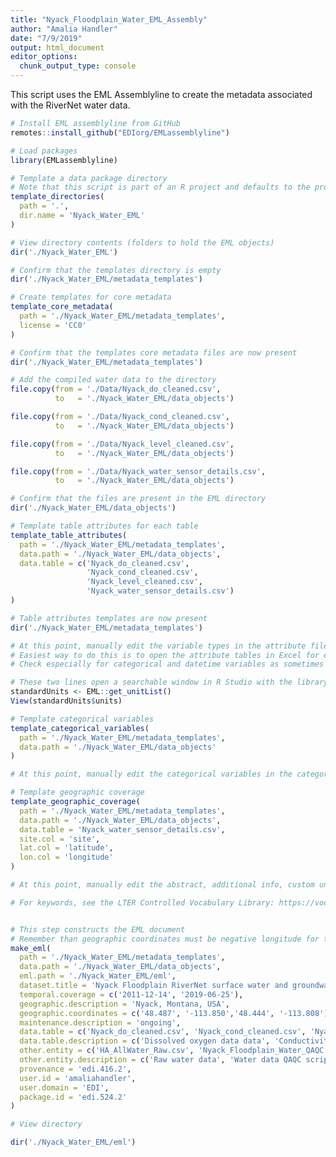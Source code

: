 ```yaml
---
title: "Nyack_Floodplain_Water_EML_Assembly"
author: "Amalia Handler"
date: "7/9/2019"
output: html_document
editor_options: 
  chunk_output_type: console
---
```


This script uses the EML Assemblyline to create the metadata associated with the RiverNet water data.

```r
# Install EML assemblyline from GitHub
remotes::install_github("EDIorg/EMLassemblyline")

# Load packages
library(EMLassemblyline)

# Template a data package directory
# Note that this script is part of an R project and defaults to the project directory
template_directories(
  path = '.',
  dir.name = 'Nyack_Water_EML'
)

# View directory contents (folders to hold the EML objects)
dir('./Nyack_Water_EML')

# Confirm that the templates directory is empty
dir('./Nyack_Water_EML/metadata_templates')

# Create templates for core metadata
template_core_metadata(
  path = './Nyack_Water_EML/metadata_templates',
  license = 'CC0'
)

# Confirm that the templates core metadata files are now present
dir('./Nyack_Water_EML/metadata_templates')

# Add the compiled water data to the directory
file.copy(from = './Data/Nyack_do_cleaned.csv', 
          to   = './Nyack_Water_EML/data_objects')

file.copy(from = './Data/Nyack_cond_cleaned.csv', 
          to   = './Nyack_Water_EML/data_objects')

file.copy(from = './Data/Nyack_level_cleaned.csv', 
          to   = './Nyack_Water_EML/data_objects')

file.copy(from = './Data/Nyack_water_sensor_details.csv', 
          to   = './Nyack_Water_EML/data_objects')

# Confirm that the files are present in the EML directory
dir('./Nyack_Water_EML/data_objects')

# Template table attributes for each table
template_table_attributes(
  path = './Nyack_Water_EML/metadata_templates',
  data.path = './Nyack_Water_EML/data_objects',
  data.table = c('Nyack_do_cleaned.csv', 
                 'Nyack_cond_cleaned.csv',
                 'Nyack_level_cleaned.csv',
                 'Nyack_water_sensor_details.csv')
)

# Table attributes templates are now present
dir('./Nyack_Water_EML/metadata_templates')

# At this point, manually edit the variable types in the attribute files.
# Easiest way to do this is to open the attribute tables in Excel for editing. 
# Check especially for categorical and datetime variables as sometimes these are attributed as numeric or factors. Correctly identifying the categorical varaibles is very important before proceeding to the next step.

# These two lines open a searchable window in R Studio with the library of units
standardUnits <- EML::get_unitList()
View(standardUnits$units)

# Template categorical variables
template_categorical_variables(
  path = './Nyack_Water_EML/metadata_templates',
  data.path = './Nyack_Water_EML/data_objects'
)

# At this point, manually edit the categorical variables in the categorical template files. Easiest way to do this is to open the tables in Excel for editing. 

# Template geographic coverage
template_geographic_coverage(
  path = './Nyack_Water_EML/metadata_templates',
  data.path = './Nyack_Water_EML/data_objects',
  data.table = 'Nyack_water_sensor_details.csv',
  site.col = 'site',
  lat.col = 'latitude',
  lon.col = 'longitude'
)

# At this point, manually edit the abstract, additional info, custom units, keywords, methods, and personnel files in the metadat_templates. This is most easily done by composing text in a text editor and copying into the files in the metadata_templates folder. Only proceed to the net step once this is completed.

# For keywords, see the LTER Controlled Vocabulary Library: https://vocab.lternet.edu/vocab/vocab/index.php


# This step constructs the EML document
# Remember than geographic coordinates must be negative longitude for the US
make_eml(
  path = './Nyack_Water_EML/metadata_templates',
  data.path = './Nyack_Water_EML/data_objects',
  eml.path = './Nyack_Water_EML/eml',
  dataset.title = 'Nyack Floodplain RiverNet surface water and groundwater dissolved oxygen, conductivity, water level, and temperature Northwest Montana, USA, 2012-2019',
  temporal.coverage = c('2011-12-14', '2019-06-25'),
  geographic.description = 'Nyack, Montana, USA',
  geographic.coordinates = c('48.487', '-113.850','48.444', '-113.808'),
  maintenance.description = 'ongoing',
  data.table = c('Nyack_do_cleaned.csv', 'Nyack_cond_cleaned.csv', 'Nyack_level_cleaned.csv', 'Nyack_water_sensor_details.csv'),
  data.table.description = c('Dissolved oxygen data data', 'Conductivity data', 'Water level data', 'Sensor details'),
  other.entity = c('HA_AllWater_Raw.csv', 'Nyack_Floodplain_Water_QAQC.Rmd', 'HA_Field_Log.xlsx'),
  other.entity.description = c('Raw water data', 'Water data QAQC script', 'Sensor service field notes'),
  provenance = 'edi.416.2',
  user.id = 'amaliahandler',
  user.domain = 'EDI',
  package.id = 'edi.524.2'
)

# View directory

dir('./Nyack_Water_EML/eml')


```

